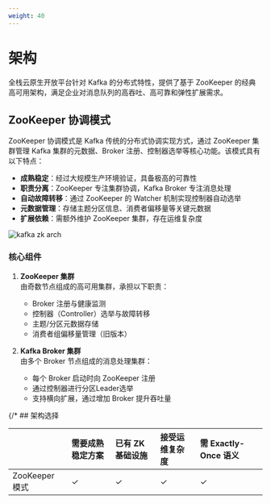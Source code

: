 ```yaml
---
weight: 40
---
```


# 架构

全栈云原生开放平台针对 Kafka 的分布式特性，提供了基于 ZooKeeper 的经典高可用架构，满足企业对消息队列的高吞吐、高可靠和弹性扩展需求。

## ZooKeeper 协调模式

ZooKeeper 协调模式是 Kafka 传统的分布式协调实现方式，通过 ZooKeeper 集群管理 Kafka 集群的元数据、Broker 注册、控制器选举等核心功能。该模式具有以下特点：

* **成熟稳定**：经过大规模生产环境验证，具备极高的可靠性
* **职责分离**：ZooKeeper 专注集群协调，Kafka Broker 专注消息处理
* **自动故障转移**：通过 ZooKeeper 的 Watcher 机制实现控制器自动选举
* **元数据管理**：存储主题分区信息、消费者偏移量等关键元数据
* **扩展依赖**：需额外维护 ZooKeeper 集群，存在运维复杂度

![kafka zk arch](./assets/zk_arch.png)

### 核心组件
1. **ZooKeeper 集群**  
   由奇数节点组成的高可用集群，承担以下职责：
   - Broker 注册与健康监测
   - 控制器（Controller）选举与故障转移
   - 主题/分区元数据存储
   - 消费者组偏移量管理（旧版本）

2. **Kafka Broker 集群**  
   由多个 Broker 节点组成的消息处理集群：
   - 每个 Broker 启动时向 ZooKeeper 注册
   - 通过控制器进行分区Leader选举
   - 支持横向扩展，通过增加 Broker 提升吞吐量


{/* ## 架构选择

|               | 需要成熟稳定方案 | 已有 ZK 基础设施 | 接受运维复杂度 | 需 Exactly-Once 语义 |
|:--------------|:----------------|:-----------------|:---------------|:---------------------|
| ZooKeeper 模式 | ✓               | ✓                | ✓              | ✓                    | */}
